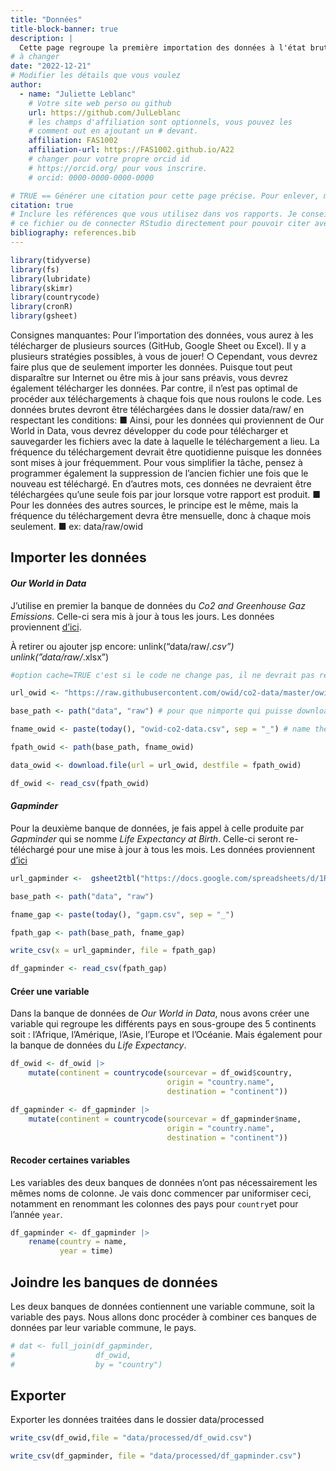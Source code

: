 ```yaml
---
title: "Données"
title-block-banner: true
description: | 
  Cette page regroupe la première importation des données à l'état brute ainsi que les manipulation de bases. 
# à changer
date: "2022-12-21"
# Modifier les détails que vous voulez
author:
  - name: "Juliette Leblanc"
    # Votre site web perso ou github
    url: https://github.com/JulLeblanc
    # les champs d'affiliation sont optionnels, vous pouvez les
    # comment out en ajoutant un # devant.
    affiliation: FAS1002
    affiliation-url: https://FAS1002.github.io/A22
    # changer pour votre propre orcid id
    # https://orcid.org/ pour vous inscrire.
    # orcid: 0000-0000-0000-0000

# TRUE == Générer une citation pour cette page précise. Pour enlever, mettre false.
citation: true
# Inclure les références que vous utilisez dans vos rapports. Je conseille Zotero pour construire
# ce fichier ou de connecter RStudio directement pour pouvoir citer avec @nom-de-reference.
bibliography: references.bib
---
```


```r

library(tidyverse)
library(fs)
library(lubridate)
library(skimr)
library(countrycode)
library(cronR)
library(gsheet)
```


Consignes manquantes:
Pour l’importation des données, vous aurez à les télécharger de plusieurs sources (GitHub, Google Sheet ou Excel). Il y a plusieurs stratégies possibles, à vous de jouer!
○ Cependant, vous devrez faire plus que de seulement importer les données. Puisque tout peut disparaître sur Internet ou être mis à jour sans préavis, vous devrez également télécharger les données. Par contre, il n’est pas optimal de procéder aux téléchargements à chaque fois que nous roulons le code. Les données brutes devront être téléchargées dans le dossier data/raw/ en respectant les conditions:
■ Ainsi, pour les données qui proviennent de Our World in Data, vous devrez développer du code pour télécharger et sauvegarder les fichiers avec la date à laquelle le téléchargement a lieu. La fréquence du téléchargement devrait être quotidienne puisque les données sont mises à jour fréquemment. Pour vous simplifier la tâche, pensez à programmer également la suppression de l’ancien fichier une fois que le nouveau est téléchargé. En d’autres mots, ces données ne devraient être téléchargées qu’une seule fois par jour lorsque votre rapport est produit.
■ Pour les données des autres sources, le principe est le même, mais la fréquence du téléchargement devra être mensuelle, donc à chaque mois seulement.
■ ex: data/raw/owid


## Importer les données

#### *Our World in Data*

J'utilise en premier la banque de données du *Co2 and Greenhouse Gaz Emissions*. Celle-ci sera mis à jour à tous les jours. Les données proviennent [d'ici](https://raw.githubusercontent.com/owid/co2-data/master/owid-co2-data.csv).

À retirer ou ajouter jsp encore: unlink("data/raw/*.csv") unlink("data/raw/*.xlsx")

```r
#option cache=TRUE c'est si le code ne change pas, il ne devrait pas redownloader le fichier

url_owid <- "https://raw.githubusercontent.com/owid/co2-data/master/owid-co2-data.csv"

base_path <- path("data", "raw") # pour que nimporte qui puisse download avec le chemin relatif

fname_owid <- paste(today(), "owid-co2-data.csv", sep = "_") # name the file with today's date

fpath_owid <- path(base_path, fname_owid) 

data_owid <- download.file(url = url_owid, destfile = fpath_owid)

df_owid <- read_csv(fpath_owid)
```

#### *Gapminder*

Pour la deuxième banque de données, je fais appel à celle produite par *Gapminder* qui se nomme *Life Expectancy at Birth*. Celle-ci seront re-téléchargé pour une mise à jour à tous les mois. Les données proviennent [d'ici]()

```r
url_gapminder <-  gsheet2tbl("https://docs.google.com/spreadsheets/d/1RheSon1-q4vFc3AGyupVPH6ptEByE-VtnjOCselU0PE/edit#gid=176703676")

base_path <- path("data", "raw")

fname_gap <- paste(today(), "gapm.csv", sep = "_")

fpath_gap <- path(base_path, fname_gap)

write_csv(x = url_gapminder, file = fpath_gap)

df_gapminder <- read_csv(fpath_gap)
```

#### Créer une variable

Dans la banque de données de *Our World in Data*, nous avons créer une variable qui regroupe les différents pays en sous-groupe des 5 continents soit : l'Afrique, l'Amérique, l'Asie, l'Europe et l'Océanie. Mais également pour la banque de données du *Life Expectancy*.

```r
df_owid <- df_owid |> 
    mutate(continent = countrycode(sourcevar = df_owid$country,
                                   origin = "country.name",
                                   destination = "continent"))

df_gapminder <- df_gapminder |> 
    mutate(continent = countrycode(sourcevar = df_gapminder$name,
                                   origin = "country.name",
                                   destination = "continent"))
```

#### Recoder certaines variables

Les variables des deux banques de données n'ont pas nécessairement les mêmes noms de colonne. Je vais donc commencer par uniformiser ceci, notamment en renommant les colonnes des pays pour `country`et pour l'année `year`.

```r
df_gapminder <- df_gapminder |> 
    rename(country = name,
           year = time)
```


## Joindre les banques de données

Les deux banques de données contiennent une variable commune, soit la variable des pays. Nous allons donc procéder à combiner ces banques de données par leur variable commune, le pays.

```r
# dat <- full_join(df_gapminder,
#                  df_owid,
#                  by = "country")
```



## Exporter

Exporter les données traitées dans le dossier data/processed

```r
write_csv(df_owid,file = "data/processed/df_owid.csv")

write_csv(df_gapminder, file = "data/processed/df_gapminder.csv")
```
